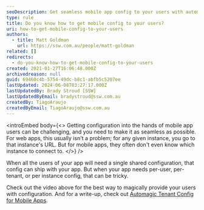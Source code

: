```yaml
---
seoDescription: Get seamless mobile app config to your users with automagic solutions for per-user and instance configurations.
type: rule
title: Do you know how to get mobile config to your users?
uri: how-to-get-mobile-config-to-your-users
authors:
  - title: Matt Goldman
    url: https://ssw.com.au/people/matt-goldman
related: []
redirects:
  - do-you-know-how-to-get-mobile-config-to-your-users
created: 2021-01-27T16:06:48.000Z
archivedreason: null
guid: 69460c4b-5754-49dc-b8c1-abfb5c5207ee
lastUpdated: 2024-06-08T03:27:17.000Z
lastUpdatedBy: Brady Stroud [SSW]
lastUpdatedByEmail: bradystroud@ssw.com.au
createdBy: TiagoAraujo
createdByEmail: TiagoAraujo@ssw.com.au
---
```


<introEmbed
  body={<>
Getting configuration into the hands of mobile app users can be challenging, and you need to make it as seamless as possible. For web apps, this usually isn't a problem; for any given instance, you go to that instance's URL. But for mobile apps, they often don't even know which instance to connect to.
  </>}
/>
<youtubeEmbed url="https://youtu.be/gSEHkPRiWco" description="" />

When all the users of your app will need a single shared configuration, that config can ship with your app. But when your app needs per-user, per-tenant, or per instance config, that can be tricky.

Check out the video above for the best way to magically provide your users with configuration. And for a write-up, check out [Automagic Tenant Config for Mobile Apps](https://goforgoldman.com/posts/automagic-mobile-config/).
